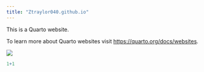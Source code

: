```yaml
---
title: "Ztraylor040.github.io"
---
```


This is a Quarto website.

To learn more about Quarto websites visit <https://quarto.org/docs/websites>.

![](IMG_5418(1).jpg)

```r

1+1
```
